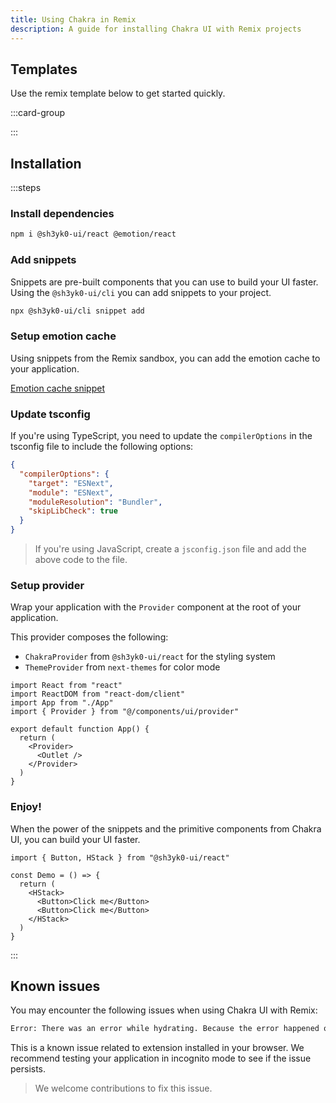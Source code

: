 ```yaml
---
title: Using Chakra in Remix
description: A guide for installing Chakra UI with Remix projects
---
```


## Templates

Use the remix template below to get started quickly.

:::card-group

<ResourceCard
  type="github"
  title="Remix template"
  url="https://github.com/chakra-ui/chakra-ui/tree/main/sandbox/remix-ts"
/>

:::

## Installation

:::steps

### Install dependencies

```bash
npm i @sh3yk0-ui/react @emotion/react
```

### Add snippets

Snippets are pre-built components that you can use to build your UI faster.
Using the `@sh3yk0-ui/cli` you can add snippets to your project.

```bash
npx @sh3yk0-ui/cli snippet add
```

### Setup emotion cache

Using snippets from the Remix sandbox, you can add the emotion cache to your
application.

[Emotion cache snippet](https://github.com/chakra-ui/chakra-ui/blob/main/sandbox/remix-ts/app/emotion)

### Update tsconfig

If you're using TypeScript, you need to update the `compilerOptions` in the
tsconfig file to include the following options:

```json title="tsconfig.json"
{
  "compilerOptions": {
    "target": "ESNext",
    "module": "ESNext",
    "moduleResolution": "Bundler",
    "skipLibCheck": true
  }
}
```

> If you're using JavaScript, create a `jsconfig.json` file and add the above
> code to the file.

### Setup provider

Wrap your application with the `Provider` component at the root of your
application.

This provider composes the following:

- `ChakraProvider` from `@sh3yk0-ui/react` for the styling system
- `ThemeProvider` from `next-themes` for color mode

```tsx title="app/root.tsx"
import React from "react"
import ReactDOM from "react-dom/client"
import App from "./App"
import { Provider } from "@/components/ui/provider"

export default function App() {
  return (
    <Provider>
      <Outlet />
    </Provider>
  )
}
```

### Enjoy!

When the power of the snippets and the primitive components from Chakra UI, you
can build your UI faster.

```tsx
import { Button, HStack } from "@sh3yk0-ui/react"

const Demo = () => {
  return (
    <HStack>
      <Button>Click me</Button>
      <Button>Click me</Button>
    </HStack>
  )
}
```

:::

## Known issues

You may encounter the following issues when using Chakra UI with Remix:

```bash
Error: There was an error while hydrating. Because the error happened outside of a Suspense boundary, the entire root will switch to client rendering.
```

This is a known issue related to extension installed in your browser. We
recommend testing your application in incognito mode to see if the issue
persists.

> We welcome contributions to fix this issue.
